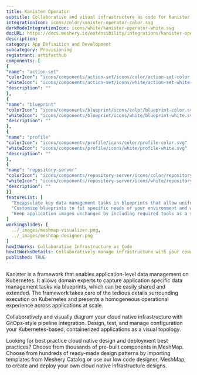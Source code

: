 ```yaml
---
title: Kanister Operator
subtitle: Collaborative and visual infrastructure as code for Kanister Operator
integrationIcon: icons/color/kanister-operator-color.svg
darkModeIntegrationIcon: icons/white/kanister-operator-white.svg
docURL: https://docs.meshery.io/extensibility/integrations/kanister-operator
description: 
category: App Definition and Development
subcategory: Provisioning
registrant: artifacthub
components: [
{
"name": "action-set"
"colorIcon": "icons/components/action-set/icons/color/action-set-color.svg"
"whiteIcon": "icons/components/action-set/icons/white/action-set-white.svg"
"description": ""
},
{
"name": "blueprint"
"colorIcon": "icons/components/blueprint/icons/color/blueprint-color.svg"
"whiteIcon": "icons/components/blueprint/icons/white/blueprint-white.svg"
"description": ""
},
{
"name": "profile"
"colorIcon": "icons/components/profile/icons/color/profile-color.svg"
"whiteIcon": "icons/components/profile/icons/white/profile-white.svg"
"description": ""
},
{
"name": "repository-server"
"colorIcon": "icons/components/repository-server/icons/color/repository-server-color.svg"
"whiteIcon": "icons/components/repository-server/icons/white/repository-server-white.svg"
"description": ""
}]
featureList: [
  "Encapsulate key data management tasks in blueprints that allow uniform operations at scale.",
  "Customize blueprints to fit specific needs of your environment and workload without starting from scratch.",
  "Keep application images unchanged by including required tools as a sidecar container or as a separate pod."
]
workingSlides: [
  ../_images/meshmap-visualizer.png,
  ../_images/meshmap-designer.png
]
howItWorks: Collaborative Infrastructure as Code
howItWorksDetails: Collaboratively manage infrastructure with your coworkers synchronously sharing the same designs.
published: TRUE
---
```

<p>
Kanister is a framework that enables application-level data management on Kubernetes. It allows domain experts to capture application specific data management tasks via blueprints, which can be easily shared and extended. The framework takes care of the tedious details surrounding execution on Kubernetes and presents a homogeneous operational experience across applications at scale.
</p>
<p>
    Collaboratively and visually diagram your cloud native infrastructure with GitOps-style pipeline integration. Design, test, and manage configuration your Kubernetes-based, containerized applications as a visual topology.
</p>
<p>
    Looking for best practice cloud native design and deployment best practices? Choose from thousands of pre-built components in MeshMap. Choose from hundreds of ready-made design patterns by importing templates from Meshery Catalog or use our low code designer, MeshMap, to create and deploy your own cloud native infrastructure designs.
</p>
